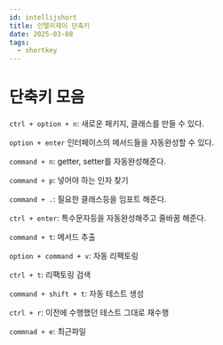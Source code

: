 ```yaml
---
id: intellijshort
title: 인텔리제이 단축키
date: 2025-03-08
tags:
  - shortkey
---
```


# 단축키 모음

`ctrl + option + n`: 새로운 패키지, 클래스를 만들 수 있다.

`option + enter` 인터페이스의 메서드들을 자동완성할 수 있다.

`command + n`: getter, setter를 자동완성해준다.

`command + p`: 넣어야 하는 인자 찾기

`command + .`: 필요한 클래스등을 임포트 해준다.

`ctrl + enter`: 특수문자등을 자동완성해주고 줄바꿈 해준다.

`command + t`: 메서드 추출

`option + command + v`: 자동 리팩토링

`ctrl + t`: 리팩토링 검색

`command + shift + t`: 자동 테스트 생성

`ctrl + r`: 이전에 수행했던 테스트 그대로 재수행

`commnad + e`: 최근파일
